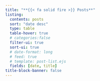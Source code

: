 ```yaml
---
title: "**{{< fa solid fire >}} Posts**"
listing:
  contents: posts
  sort: "date desc"
  type: table
  table-hover: true
  # categories:false
  filter-ui: true
  sort-ui: true
  # date-format: long
  # feed: true
  # template: post-list.ejs
  fields: [date, title]
title-block-banner: false
---
```

